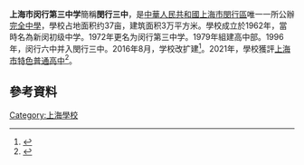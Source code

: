 '''上海市闵行第三中学'''簡稱'''閔行三中'''，是[[中華人民共和國|中華人民共和國]][[上海市|上海市]][[閔行區|閔行區]]唯一一所公辦[[完全中學|完全中學]]，學校占地面积约37亩，建筑面积3万平方米。學校成立於1962年，當時名為新闵初级中学。1972年更名为闵行第三中学。1979年組建高中部。1996年，闵行六中并入閔行三中。2016年8月，学校改扩建<ref>{{cite news |title=学校简介 |url=http://xxgk.mhedu.sh.cn/fwxxgk/detail.jsp?id=9566&node_id=895}}</ref>。2021年，學校獲評[[上海市特色普通高中|上海市特色普通高中]]<ref name=上海市教委新闻办>{{cite news |title=共3所！第五批上海市特色普通高中学校命名网上公示 |url=https://mp.weixin.qq.com/s?__biz=MjM5MTIxMDcwOQ==&mid=2651513406&idx=1&sn=c7c4c293e425ae14cdd0602a43807022&chksm=bd474f848a30c692b057cb96a0605aa641f7d2e5a5163687001b0b9b52d96f7f76bbcb08992c&mpshare=1&scene=1&srcid=0303CNqoZQJc31xMqPsvQydY&sharer_sharetime=1614769526702&sharer_shareid=d53256b983ab17230ad14f9dffe3077f&exportkey=AXkTjeMmQVNKnxNRzxGOEyc%3D&pass_ticket=LYg33usTe1lvOZ4gXSsOysLkCpu%2FybH%2Bb6OUw%2FCqIbLCIZ8YG%2FjJ24VNsKHQDUkZ&wx_header=0#rd |publisher=上海市教委新闻办 |accessdate=2021-03-03 |archive-date=2022-05-19 |archive-url=https://web.archive.org/web/20220519064000/https://mp.weixin.qq.com/s?__biz=MjM5MTIxMDcwOQ%3D%3D&mid=2651513406&idx=1&sn=c7c4c293e425ae14cdd0602a43807022&chksm=bd474f848a30c692b057cb96a0605aa641f7d2e5a5163687001b0b9b52d96f7f76bbcb08992c&mpshare=1&scene=1&srcid=0303CNqoZQJc31xMqPsvQydY&sharer_sharetime=1614769526702&sharer_shareid=d53256b983ab17230ad14f9dffe3077f&exportkey=AXkTjeMmQVNKnxNRzxGOEyc%3D&pass_ticket=LYg33usTe1lvOZ4gXSsOysLkCpu%2FybH%2Bb6OUw%2FCqIbLCIZ8YG%2FjJ24VNsKHQDUkZ&wx_header=0#rd }}</ref>。

== 參考資料 ==
{{Reflist|2}}

[[Category:上海學校|Category:上海學校]]
